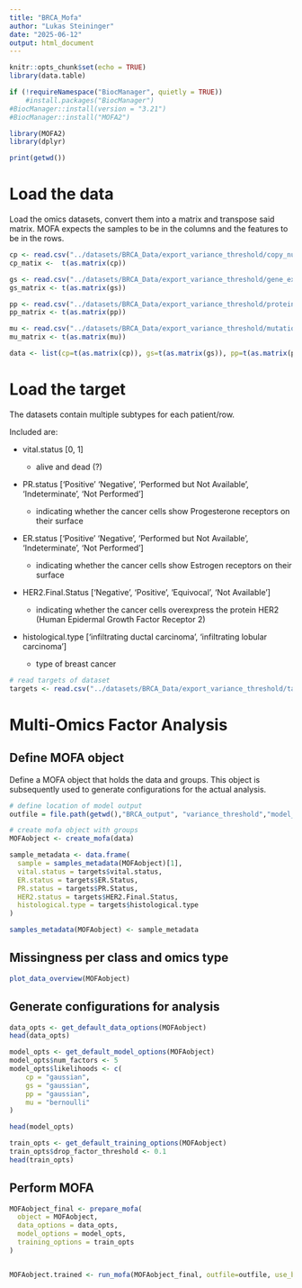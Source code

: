 ```yaml
---
title: "BRCA_Mofa"
author: "Lukas Steininger"
date: "2025-06-12"
output: html_document
---
```


```r
knitr::opts_chunk$set(echo = TRUE)
library(data.table)

if (!requireNamespace("BiocManager", quietly = TRUE))
    #install.packages("BiocManager")
#BiocManager::install(version = "3.21")
#BiocManager::install("MOFA2")

library(MOFA2)
library(dplyr)

print(getwd())
```

# Load the data

Load the omics datasets, convert them into a matrix and transpose said matrix. MOFA expects the samples to be in the columns and the features to be in the rows.

```r
cp <- read.csv("../datasets/BRCA_Data/export_variance_threshold/copy_number.csv", row.names = 1)
cp_matix <-  t(as.matrix(cp))

gs <- read.csv("../datasets/BRCA_Data/export_variance_threshold/gene_expression.csv", row.names = 1)
gs_matrix <- t(as.matrix(gs))

pp <- read.csv("../datasets/BRCA_Data/export_variance_threshold/protein_levels.csv", row.names = 1)
pp_matrix <- t(as.matrix(pp))

mu <- read.csv("../datasets/BRCA_Data/export_variance_threshold/mutation.csv", row.names = 1)
mu_matrix <- t(as.matrix(mu))

data <- list(cp=t(as.matrix(cp)), gs=t(as.matrix(gs)), pp=t(as.matrix(pp)), mu=t(as.matrix(mu)))
```

# Load the target

The datasets contain multiple subtypes for each patient/row.

Included are:

-   vital.status [0, 1]

    -   alive and dead (?)

-   PR.status ['Positive' 'Negative', 'Performed but Not Available', 'Indeterminate', 'Not Performed']

    -   indicating whether the cancer cells show Progesterone receptors on their surface

-   ER.status ['Positive' 'Negative', 'Performed but Not Available', 'Indeterminate', 'Not Performed']

    -   indicating whether the cancer cells show Estrogen receptors on their surface

-   HER2.Final.Status ['Negative', 'Positive', 'Equivocal', 'Not Available']

    -   indicating whether the cancer cells overexpress the protein HER2 (Human Epidermal Growth Factor Receptor 2)

-   histological.type ['infiltrating ductal carcinoma', 'infiltrating lobular carcinoma']

    -   type of breast cancer

```r
# read targets of dataset
targets <- read.csv("../datasets/BRCA_Data/export_variance_threshold/targets.csv", row.names = 1)
```

# Multi-Omics Factor Analysis

## Define MOFA object

Define a MOFA object that holds the data and groups. This object is subsequently used to generate configurations for the actual analysis.

```r
# define location of model output
outfile = file.path(getwd(),"BRCA_output", "variance_threshold","model_BRCA_no_group.hdf5")

# create mofa object with groups
MOFAobject <- create_mofa(data)

sample_metadata <- data.frame(
  sample = samples_metadata(MOFAobject)[1],
  vital.status = targets$vital.status,
  ER.status = targets$ER.Status,
  PR.status = targets$PR.Status,
  HER2.status = targets$HER2.Final.Status,
  histological.type = targets$histological.type
)

samples_metadata(MOFAobject) <- sample_metadata

```
## Missingness per class and omics type

```r
plot_data_overview(MOFAobject)
```

## Generate configurations for analysis

```r
data_opts <- get_default_data_options(MOFAobject)
head(data_opts)
```

```r
model_opts <- get_default_model_options(MOFAobject)
model_opts$num_factors <- 5
model_opts$likelihoods <- c(
    cp = "gaussian",
    gs = "gaussian",
    pp = "gaussian",
    mu = "bernoulli"
)

head(model_opts)
```

```r
train_opts <- get_default_training_options(MOFAobject)
train_opts$drop_factor_threshold <- 0.1
head(train_opts)
```

## Perform MOFA

```r
MOFAobject_final <- prepare_mofa(
  object = MOFAobject,
  data_options = data_opts,
  model_options = model_opts,
  training_options = train_opts
)


MOFAobject.trained <- run_mofa(MOFAobject_final, outfile=outfile, use_basilisk = TRUE)
```
